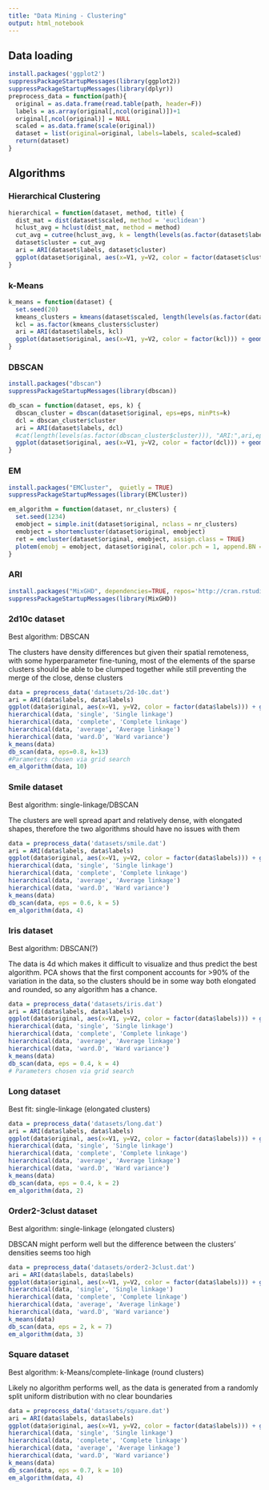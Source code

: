 ```yaml
---
title: "Data Mining - Clustering"
output: html_notebook
---
```

## Data loading
```r
install.packages('ggplot2')
suppressPackageStartupMessages(library(ggplot2))
suppressPackageStartupMessages(library(dplyr))
preprocess_data = function(path){
  original = as.data.frame(read.table(path, header=F))
  labels = as.array(original[,ncol(original)])+1
  original[,ncol(original)] = NULL
  scaled = as.data.frame(scale(original))
  dataset = list(original=original, labels=labels, scaled=scaled)
  return(dataset)
}

```

## Algorithms

### Hierarchical Clustering
```r
hierarchical = function(dataset, method, title) {
  dist_mat = dist(dataset$scaled, method = 'euclidean')
  hclust_avg = hclust(dist_mat, method = method)
  cut_avg = cutree(hclust_avg, k = length(levels(as.factor(dataset$labels))))
  dataset$cluster = cut_avg
  ari = ARI(dataset$labels, dataset$cluster)
  ggplot(dataset$original, aes(x=V1, y=V2, color = factor(dataset$cluster))) + geom_point() + ggtitle(title, paste("ARI:", ari)) + labs(color = "Clusters")
}

```

### k-Means
```r
k_means = function(dataset) {
  set.seed(20)
  kmeans_clusters = kmeans(dataset$scaled, length(levels(as.factor(dataset$labels))))
  kcl = as.factor(kmeans_clusters$cluster)
  ari = ARI(dataset$labels, kcl)
  ggplot(dataset$original, aes(x=V1, y=V2, color = factor(kcl))) + geom_point() + ggtitle("k-Means", paste("ARI:", ari))  + labs(color = "Clusters")
}

```

### DBSCAN
```r
install.packages("dbscan")
suppressPackageStartupMessages(library(dbscan))

db_scan = function(dataset, eps, k) {
  dbscan_cluster = dbscan(dataset$original, eps=eps, minPts=k)
  dcl = dbscan_cluster$cluster
  ari = ARI(dataset$labels, dcl)
  #cat(length(levels(as.factor(dbscan_cluster$cluster))), "ARI:",ari,eps,k,"\n")
  ggplot(dataset$original, aes(x=V1, y=V2, color = factor(dcl))) + geom_point() + ggtitle("DBSCAN", paste("ARI:", ari))  + labs(color = "Clusters")
}

```

### EM
```r
install.packages("EMCluster",  quietly = TRUE)
suppressPackageStartupMessages(library(EMCluster))

em_algorithm = function(dataset, nr_clusters) {
  set.seed(1234)
  emobject = simple.init(dataset$original, nclass = nr_clusters)
  emobject = shortemcluster(dataset$original, emobject)
  ret = emcluster(dataset$original, emobject, assign.class = TRUE)
  plotem(emobj = emobject, dataset$original, color.pch = 1, append.BN = TRUE)
}

```

### ARI
```r
install.packages("MixGHD", dependencies=TRUE, repos='http://cran.rstudio.com/')
suppressPackageStartupMessages(library(MixGHD))
```


### 2d10c dataset
Best algorithm: DBSCAN

The clusters have density differences but given their spatial remoteness, with some hyperparameter fine-tuning, most of the elements of the sparse clusters should be able to be clumped together while still preventing the merge of the close, dense clusters
```r
data = preprocess_data('datasets/2d-10c.dat')
ari = ARI(data$labels, data$labels)
ggplot(data$original, aes(x=V1, y=V2, color = factor(data$labels))) + geom_point() + ggtitle("Original", paste("ARI:", ari))  + labs(color = "Clusters")
hierarchical(data, 'single', 'Single linkage')
hierarchical(data, 'complete', 'Complete linkage')
hierarchical(data, 'average', 'Average linkage')
hierarchical(data, 'ward.D', 'Ward variance')
k_means(data)
db_scan(data, eps=0.8, k=13)
#Parameters chosen via grid search
em_algorithm(data, 10)
```


### Smile dataset

Best algorithm: single-linkage/DBSCAN

The clusters are well spread apart and relatively dense, with elongated shapes, therefore the two algorithms should have no issues with them
```r
data = preprocess_data('datasets/smile.dat')
ari = ARI(data$labels, data$labels)
ggplot(data$original, aes(x=V1, y=V2, color = factor(data$labels))) + geom_point() + ggtitle("Original", paste("ARI:", ari))  + labs(color = "Clusters")
hierarchical(data, 'single', 'Single linkage')
hierarchical(data, 'complete', 'Complete linkage')
hierarchical(data, 'average', 'Average linkage')
hierarchical(data, 'ward.D', 'Ward variance')
k_means(data)
db_scan(data, eps = 0.6, k = 5)
em_algorithm(data, 4)

```


### Iris dataset
Best algorithm: DBSCAN(?)

The data is 4d which makes it difficult to visualize and thus predict the best algorithm. PCA shows that the first component accounts for >90% of the variation in the data, so the clusters should be in some way both elongated and rounded, so any algorithm has a chance.
```r
data = preprocess_data('datasets/iris.dat')
ari = ARI(data$labels, data$labels)
ggplot(data$original, aes(x=V1, y=V2, color = factor(data$labels))) + geom_point() + ggtitle("Original", paste("ARI:", ari))  + labs(color = "Clusters")
hierarchical(data, 'single', 'Single linkage')
hierarchical(data, 'complete', 'Complete linkage')
hierarchical(data, 'average', 'Average linkage')
hierarchical(data, 'ward.D', 'Ward variance')
k_means(data)
db_scan(data, eps = 0.4, k = 4)
# Parameters chosen via grid search
```

### Long dataset

Best fit: single-linkage (elongated clusters)
```r
data = preprocess_data('datasets/long.dat')
ari = ARI(data$labels, data$labels)
ggplot(data$original, aes(x=V1, y=V2, color = factor(data$labels))) + geom_point() + ggtitle("Original", paste("ARI:", ari))  + labs(color = "Clusters")
hierarchical(data, 'single', 'Single linkage')
hierarchical(data, 'complete', 'Complete linkage')
hierarchical(data, 'average', 'Average linkage')
hierarchical(data, 'ward.D', 'Ward variance')
k_means(data)
db_scan(data, eps = 0.4, k = 2)
em_algorithm(data, 2)

```

### Order2-3clust dataset

Best algorithm: single-linkage (elongated clusters)

DBSCAN might perform well but the difference between the clusters' densities seems too high
```r
data = preprocess_data('datasets/order2-3clust.dat')
ari = ARI(data$labels, data$labels)
ggplot(data$original, aes(x=V1, y=V2, color = factor(data$labels))) + geom_point() + ggtitle("Original", paste("ARI:", ari))  + labs(color = "Clusters")
hierarchical(data, 'single', 'Single linkage')
hierarchical(data, 'complete', 'Complete linkage')
hierarchical(data, 'average', 'Average linkage')
hierarchical(data, 'ward.D', 'Ward variance')
k_means(data)
db_scan(data, eps = 2, k = 7)
em_algorithm(data, 3)
```


### Square dataset

Best algorithm: k-Means/complete-linkage (round clusters)

Likely no algorithm performs well, as the data is generated from a randomly split uniform distribution with no clear boundaries
```r
data = preprocess_data('datasets/square.dat')
ari = ARI(data$labels, data$labels)
ggplot(data$original, aes(x=V1, y=V2, color = factor(data$labels))) + geom_point() + ggtitle("Original", paste("ARI:", ari))  + labs(color = "Clusters")
hierarchical(data, 'single', 'Single linkage')
hierarchical(data, 'complete', 'Complete linkage')
hierarchical(data, 'average', 'Average linkage')
hierarchical(data, 'ward.D', 'Ward variance')
k_means(data)
db_scan(data, eps = 0.7, k = 10)
em_algorithm(data, 4)

```



































